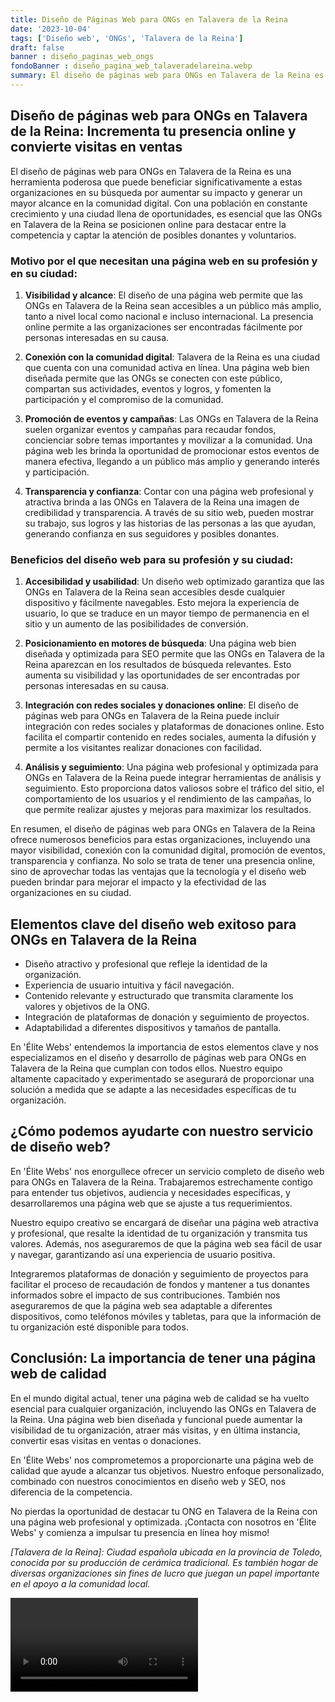 ```yaml
---
title: Diseño de Páginas Web para ONGs en Talavera de la Reina
date: '2023-10-04'
tags: ['Diseño web', 'ONGs', 'Talavera de la Reina']
draft: false
banner : diseño_paginas_web_ongs
fondoBanner : diseño_pagina_web_talaveradelareina.webp
summary: El diseño de páginas web para ONGs en Talavera de la Reina es una herramienta poderosa que puede beneficiar significativamente a estas organizaciones en su búsqueda por aumentar su impacto y generar un mayor alcance en la comunidad digital. Con una población en constante crecimiento y una ciudad llena de oportunidades, es esencial que las ONGs en Talavera de la Reina se posicionen online para destacar entre la competencia y captar la atención de posibles donantes y voluntarios.
---
```


## Diseño de páginas web para ONGs en Talavera de la Reina: Incrementa tu presencia online y convierte visitas en ventas

El diseño de páginas web para ONGs en Talavera de la Reina es una herramienta poderosa que puede beneficiar significativamente a estas organizaciones en su búsqueda por aumentar su impacto y generar un mayor alcance en la comunidad digital. Con una población en constante crecimiento y una ciudad llena de oportunidades, es esencial que las ONGs en Talavera de la Reina se posicionen online para destacar entre la competencia y captar la atención de posibles donantes y voluntarios.

### Motivo por el que necesitan una página web en su profesión y en su ciudad:

1. **Visibilidad y alcance**: El diseño de una página web permite que las ONGs en Talavera de la Reina sean accesibles a un público más amplio, tanto a nivel local como nacional e incluso internacional. La presencia online permite a las organizaciones ser encontradas fácilmente por personas interesadas en su causa.

2. **Conexión con la comunidad digital**: Talavera de la Reina es una ciudad que cuenta con una comunidad activa en línea. Una página web bien diseñada permite que las ONGs se conecten con este público, compartan sus actividades, eventos y logros, y fomenten la participación y el compromiso de la comunidad.

3. **Promoción de eventos y campañas**: Las ONGs en Talavera de la Reina suelen organizar eventos y campañas para recaudar fondos, concienciar sobre temas importantes y movilizar a la comunidad. Una página web les brinda la oportunidad de promocionar estos eventos de manera efectiva, llegando a un público más amplio y generando interés y participación.

4. **Transparencia y confianza**: Contar con una página web profesional y atractiva brinda a las ONGs en Talavera de la Reina una imagen de credibilidad y transparencia. A través de su sitio web, pueden mostrar su trabajo, sus logros y las historias de las personas a las que ayudan, generando confianza en sus seguidores y posibles donantes.

### Beneficios del diseño web para su profesión y su ciudad:

1. **Accesibilidad y usabilidad**: Un diseño web optimizado garantiza que las ONGs en Talavera de la Reina sean accesibles desde cualquier dispositivo y fácilmente navegables. Esto mejora la experiencia de usuario, lo que se traduce en un mayor tiempo de permanencia en el sitio y un aumento de las posibilidades de conversión.

2. **Posicionamiento en motores de búsqueda**: Una página web bien diseñada y optimizada para SEO permite que las ONGs en Talavera de la Reina aparezcan en los resultados de búsqueda relevantes. Esto aumenta su visibilidad y las oportunidades de ser encontradas por personas interesadas en su causa.

3. **Integración con redes sociales y donaciones online**: El diseño de páginas web para ONGs en Talavera de la Reina puede incluir integración con redes sociales y plataformas de donaciones online. Esto facilita el compartir contenido en redes sociales, aumenta la difusión y permite a los visitantes realizar donaciones con facilidad.

4. **Análisis y seguimiento**: Una página web profesional y optimizada para ONGs en Talavera de la Reina puede integrar herramientas de análisis y seguimiento. Esto proporciona datos valiosos sobre el tráfico del sitio, el comportamiento de los usuarios y el rendimiento de las campañas, lo que permite realizar ajustes y mejoras para maximizar los resultados.

En resumen, el diseño de páginas web para ONGs en Talavera de la Reina ofrece numerosos beneficios para estas organizaciones, incluyendo una mayor visibilidad, conexión con la comunidad digital, promoción de eventos, transparencia y confianza. No solo se trata de tener una presencia online, sino de aprovechar todas las ventajas que la tecnología y el diseño web pueden brindar para mejorar el impacto y la efectividad de las organizaciones en su ciudad.

<GifSeo />

<Cta />

## Elementos clave del diseño web exitoso para ONGs en Talavera de la Reina

- Diseño atractivo y profesional que refleje la identidad de la organización.
- Experiencia de usuario intuitiva y fácil navegación.
- Contenido relevante y estructurado que transmita claramente los valores y objetivos de la ONG.
- Integración de plataformas de donación y seguimiento de proyectos.
- Adaptabilidad a diferentes dispositivos y tamaños de pantalla.

En 'Élite Webs' entendemos la importancia de estos elementos clave y nos especializamos en el diseño y desarrollo de páginas web para ONGs en Talavera de la Reina que cumplan con todos ellos. Nuestro equipo altamente capacitado y experimentado se asegurará de proporcionar una solución a medida que se adapte a las necesidades específicas de tu organización.

## ¿Cómo podemos ayudarte con nuestro servicio de diseño web?

En 'Élite Webs' nos enorgullece ofrecer un servicio completo de diseño web para ONGs en Talavera de la Reina. Trabajaremos estrechamente contigo para entender tus objetivos, audiencia y necesidades específicas, y desarrollaremos una página web que se ajuste a tus requerimientos.

Nuestro equipo creativo se encargará de diseñar una página web atractiva y profesional, que resalte la identidad de tu organización y transmita tus valores. Además, nos aseguraremos de que la página web sea fácil de usar y navegar, garantizando así una experiencia de usuario positiva.

Integraremos plataformas de donación y seguimiento de proyectos para facilitar el proceso de recaudación de fondos y mantener a tus donantes informados sobre el impacto de sus contribuciones. También nos aseguraremos de que la página web sea adaptable a diferentes dispositivos, como teléfonos móviles y tabletas, para que la información de tu organización esté disponible para todos.

## Conclusión: La importancia de tener una página web de calidad

En el mundo digital actual, tener una página web de calidad se ha vuelto esencial para cualquier organización, incluyendo las ONGs en Talavera de la Reina. Una página web bien diseñada y funcional puede aumentar la visibilidad de tu organización, atraer más visitas, y en última instancia, convertir esas visitas en ventas o donaciones.

En 'Élite Webs' nos comprometemos a proporcionarte una página web de calidad que ayude a alcanzar tus objetivos. Nuestro enfoque personalizado, combinado con nuestros conocimientos en diseño web y SEO, nos diferencia de la competencia.

No pierdas la oportunidad de destacar tu ONG en Talavera de la Reina con una página web profesional y optimizada. ¡Contacta con nosotros en 'Élite Webs' y comienza a impulsar tu presencia en línea hoy mismo!

*[Talavera de la Reina]: Ciudad española ubicada en la provincia de Toledo, conocida por su producción de cerámica tradicional. Es también hogar de diversas organizaciones sin fines de lucro que juegan un papel importante en el apoyo a la comunidad local.*

<Video />

<CtaBot job='ONGs' city='Talavera de la Reina'/>

<Gmaps query='Talavera de la Reina+españa+maps' />